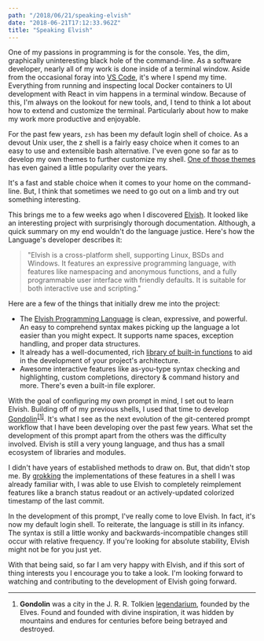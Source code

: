 ```yaml
---
path: "/2018/06/21/speaking-elvish"
date: "2018-06-21T17:12:33.962Z"
title: "Speaking Elvish"
---
```


One of my passions in programming is for the console. Yes, the dim, graphically uninteresting black hole of the command-line. As a software developer, nearly all of my work is done inside of a terminal window. Aside from the occasional foray into [VS Code](https://code.visualstudio.com/), it's where I spend my time. Everything from running and inspecting local Docker containers to UI development with React in vim happens in a terminal window. Because of this, I'm always on the lookout for new tools, and, I tend to think a lot about how to extend and customize the terminal. Particularly about how to make my work more productive and enjoyable.

For the past few years, `zsh` has been my default login shell of choice. As a devout Unix user, the z shell is a fairly easy choice when it comes to an easy to use and extensible bash alternative. I've even gone so far as to develop my own themes to further customize my shell. [One of those themes](https://github.com/tylerreckart/hyperzsh) has even gained a little popularity over the years.

It's a fast and stable choice when it comes to your home on the command-line. But, I think that sometimes we need to go out on a limb and try out something interesting.

This brings me to a few weeks ago when I discovered [Elvish](https://elv.sh). It looked like an interesting project with surprisingly thorough documentation. Although, a quick summary on my end wouldn't do the language justice. Here's how the Language's developer describes it:
> "Elvish is a cross-platform shell, supporting Linux, BSDs and Windows. It features an expressive programming language, with features like namespacing and anonymous functions, and a fully programmable user interface with friendly defaults. It is suitable for both interactive use and scripting."

Here are a few of the things that initially drew me into the project:
- The [Elvish Programming Language](https://elv.sh/ref/language.html) is clean, expressive, and powerful. An easy to comprehend syntax makes picking up the language a lot easier than you might expect. It supports name spaces, exception handling, and proper data structures.
- It already has a well-documented, rich [library of built-in functions](https://elv.sh/ref/builtin.html) to aid in the development of your project's architecture.
- Awesome interactive features like as-you-type syntax checking and highlighting, custom completions, directory & command history and more. There's even a built-in file explorer.

With the goal of configuring my own prompt in mind, I set out to learn Elvish. Building off of my previous shells, I used that time to develop [Gondolin](https://github.com/tylerreckart/gondolin)<sup><a href="#1">[1]</a></sup>. It's what I see as the next evolution of the git-centered prompt workflow that I have been developing over the past few years. What set the development of this prompt apart from the others was the difficulty involved. Elvish is still a very young language, and thus has a small ecosystem of libraries and modules.

<!-- ![](./images/gondolin_screenshot.png) -->

I didn't have years of established methods to draw on. But, that didn't stop me. By [grokking](https://en.wikipedia.org/wiki/Grok) the implementations of these features in a shell I was already familiar with, I was able to use Elvish to completely reimplement features like a branch status readout or an actively-updated colorized timestamp of the last commit.

In the development of this prompt, I've really come to love Elvish. In fact, it's now my default login shell. To reiterate, the language is still in its infancy. The syntax is still a little wonky and backwards-incompatible changes still occur with relative frequency. If you're looking for absolute stability, Elvish might not be for you just yet.

With that being said, so far I am very happy with Elvish, and if this sort of thing interests you I encourage you to take a look. I'm looking forward to watching and contributing to the development of Elvish going forward.

***

1. **<span id="1">Gondolin</span>** was a city in the J. R. R. Tolkien [legendarium](https://en.wikipedia.org/wiki/Tolkien%27s_legendarium), founded by the Elves. Found and founded with divine inspiration, it was hidden by mountains and endures for centuries before being betrayed and destroyed.